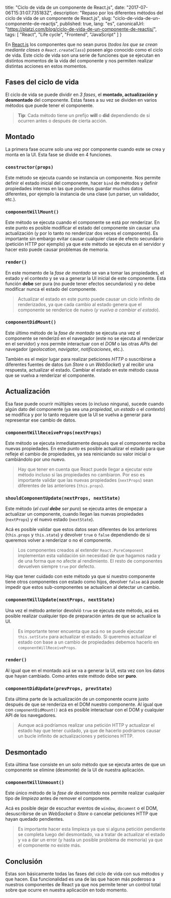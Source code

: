 
  title: "Ciclo de vida de un componente de React.js",
  date: "2017-07-06T15:31:07.735183Z",
  description: "Repaso por los diferentes métodos del ciclo de vida de un componente de React.js",
  slug: "ciclo-de-vida-de-un-componente-de-reactjs",
  published: true,
  lang: "es",
  canonicalUrl: "https://platzi.com/blog/ciclo-de-vida-de-un-componente-de-reactjs/",
  tags: [
    "React",
    "Life cycle",
    "Frontend",
    "JavaScript"
  ]
}


En [React.js](http://platzi.com/clases/react/) los componentes que no sean puros (_todos los que se crean mediante clases o `React.createClass`_) poseen algo conocido como el ciclo de vida. Este ciclo de vida son una serie de funciones que se ejecutan en distintos momentos de la vida del componente y nos permiten realizar distintas acciones en estos momentos.

## Fases del ciclo de vida

El ciclo de vida se puede dividir en _3 fases_, el **montado, actualización y desmontado** del componente. Estas fases a su vez se dividen en varios métodos que puede tener el componente.

> **Tip**: Cada método tiene un prefijo **will** o **did** dependiendo de si ocurren antes o después de cierta acción.

## Montado

La primera fase ocurre solo una vez por componente cuando este se crea y monta en la UI. Esta fase se divide en 4 funciones.

### `constructor(props)`

Este método se ejecuta cuando se instancia un componente. Nos permite definir el estado inicial del componente, hacer `bind` de métodos y definir propiedades internas en las que podemos guardar muchos datos diferentes, por ejemplo la instancia de una clase (un parser, un validador, etc.).

### `componentWillMount()`

Este método se ejecuta cuando el componente se está por renderizar. En este punto es posible modificar el estado del componente sin causar una actualización (y por lo tanto no renderizar dos veces el componente). Es importante sin embargo evitar causar cualquier clase de efecto secundario (petición HTTP por ejemplo) ya que este método se ejecuta en el servidor y hacer esto puede causar problemas de memoria.

### `render()`

En este momento de la _fase de montado_ se van a tomar las propiedades, el estado y el contexto y se va a generar la UI inicial de este componente. Esta función **debe** ser pura (no puede tener efectos secundarios) y no debe modificar nunca el estado del componente.

> Actualizar el estado en este punto puede causar un ciclo infinito de renderizados, ya que cada cambio al estado genera que el componente se renderice de nuevo (_y vuelva a cambiar el estado_).

### `componentDidMount()`

Este último método de la _fase de montado_ se ejecuta una vez el componente se renderizó en el navegador (este no se ejecuta al renderizar en el servidor) y nos permite interactuar con el _DOM_ o las otras _APIs_ del navegador (_geolocation_, _navigator_, _notificaciones_, etc.).

También es el mejor lugar para realizar peticiones _HTTP_ o suscribirse a diferentes fuentes de datos (un _Store_ o un _WebSocket_) y al recibir una respuesta, actualizar el estado. Cambiar el estado en este método causa que se vuelva a renderizar el componente.

## Actualización

Esa fase puede ocurrir múltiples veces (o incluso ninguna), sucede cuando algún dato del componente (ya sea una _propiedad_, un _estado_ o el _contexto_) se modifica y por lo tanto requiere que la UI se vuelva a generar para representar ese cambio de datos.

### `componentWillReceiveProps(nextProps)`

Este método se ejecuta inmediatamente después que el componente reciba nuevas propiedades. En este punto es posible actualizar el estado para que refleje el cambio de propiedades, ya sea reiniciando su valor inicial o cambiándolo por uno nuevo.

> Hay que tener en cuenta que React puede llegar a ejecutar este método incluso si las propiedades no cambiaron. Por eso es importante validar que las nuevas propiedades (`nextProps`) sean diferentes de las anteriores (`this.props`).

### `shouldComponentUpdate(nextProps, nextState)`

Este método (_el cual **debe** ser puro_) se ejecuta antes de empezar a actualizar un componente, cuando llegan las nuevas propiedades (`nextProps`) y el nuevo estado (`nextState`).

Acá es posible validar que estos datos sean diferentes de los anteriores (`this.props` y `this.state`) y devolver `true` o `false` dependiendo de si queremos volver a renderizar o no el componente.

> Los componentes creados al extender `React.PureComponent` implementan esta validación sin necesidad de que hagamos nada y de una forma que no afecte al rendimiento. El resto de componentes devuelven siempre `true` por defecto.

Hay que tener cuidado con este método ya que si nuestro componente tiene otros componentes con estado como hijos, devolver `false` acá puede impedir que estos sub-componentes se actualicen al detectar un cambio.

### `componentWillUpdate(nextProps, nextState)`

Una vez el método anterior devolvió `true` se ejecuta este método, acá es posible realizar cualquier tipo de preparación antes de que se actualice la UI.

> Es importante tener encuenta que acá no se puede ejecutar `this.setState` para actualizar el estado. Si queremos actualizar el estado con base a un cambio de propiedades debemos hacerlo en `componentWillReceiveProps`.

### `render()`

Al igual que en el montado acá se va a generar la UI, esta vez con los datos que hayan cambiado. Como antes este método debe ser **puro**.

### `componentDidUpdate(prevProps, prevState)`

Esta última parte de la actualización de un componente ocurre justo después de que se renderiza en el DOM nuestro componente. Al igual que con `componentDidMount()` acá es posible interactuar con el DOM y cualquier API de los navegadores.

> Aunque acá podríamos realizar una petición HTTP y actualizar el estado hay que tener cuidado, ya que de hacerlo podríamos causar un bucle infinito de actualizaciones y peticiones HTTP.

## Desmontado

Esta última fase consiste en un solo método que se ejecuta antes de que un componente se elimine (desmonte) de la UI de nuestra aplicación.

### `componentWillUnmount()`

Este único método de la _fase de desmontado_ nos permite realizar cualquier tipo de _limpieza_ antes de remover el componente.

Acá es posible dejar de escuchar eventos de `window`, `document` o el DOM, desuscribirse de un _WebSocket_ o _Store_ o cancelar peticiones HTTP que hayan quedado pendientes.

> Es importante hacer esta limpieza ya que si alguna petición pendiente se completa luego del desmontado, va a tratar de actualizar el estado y va a dar un error (y hasta un posible problema de memoria) ya que el componente no existe más.

## Conclusión

Estas son básicamente todas las fases del ciclo de vida con sus métodos y que hacen. Esa funcionalidad es una de las que hacen más poderoso a nuestros componentes de React ya que nos permite tener un control total sobre que ocurre en nuestra aplicación en todo momento.
